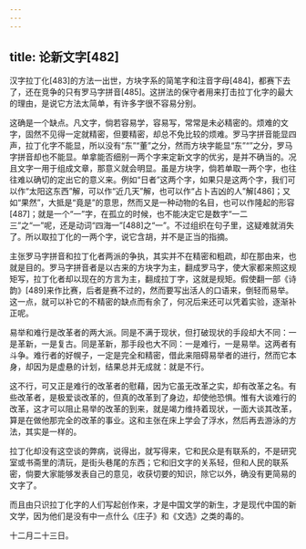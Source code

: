 ```yaml
---
---
---
```

title: 论新文字[482]
---




汉字拉丁化[483]的方法一出世，方块字系的简笔字和注音字母[484]，都赛下去了，还在竞争的只有罗马字拼音[485]。这拼法的保守者用来打击拉丁化字的最大的理由，是说它方法太简单，有许多字很不容易分别。

这确是一个缺点。凡文字，倘若容易学，容易写，常常是未必精密的。烦难的文字，固然不见得一定就精密，但要精密，却总不免比较的烦难。罗马字拼音能显四声，拉丁化字不能显，所以没有“东”“董”之分，然而方块字能显“东”“”之分，罗马字拼音却也不能显。单拿能否细别一两个字来定新文字的优劣，是并不确当的。况且文字一用于组成文章，那意义就会明显。虽是方块字，倘若单取一两个字，也往往难以确切的定出它的意义来。例如“日者”这两个字，如果只是这两个字，我们可以作“太阳这东西”解，可以作“近几天”解，也可以作“占卜吉凶的人”解[486]；又如“果然”，大抵是“竟是”的意思，然而又是一种动物的名目，也可以作隆起的形容[487]；就是一个“一”字，在孤立的时候，也不能决定它是数字“一二三”之“一”呢，还是动词“四海一”[488]之“一”。不过组织在句子里，这疑难就消失了。所以取拉丁化的一两个字，说它含胡，并不是正当的指摘。

主张罗马字拼音和拉丁化者两派的争执，其实并不在精密和粗疏，却在那由来，也就是目的。罗马字拼音者是以古来的方块字为主，翻成罗马字，使大家都来照这规矩写，拉丁化者却以现在的方言为主，翻成拉丁字，这就是规矩。假使翻一部《诗韵》[489]来作比赛，后者是赛不过的，然而要写出活人的口语来，倒轻而易举。这一点，就可以补它的不精密的缺点而有余了，何况后来还可以凭着实验，逐渐补正呢。

易举和难行是改革者的两大派。同是不满于现状，但打破现状的手段却大不同：一是革新，一是复古。同是革新，那手段也大不同：一是难行，一是易举。这两者有斗争。难行者的好幌子，一定是完全和精密，借此来阻碍易举者的进行，然而它本身，却因为是虚悬的计划，结果总并无成就：就是不行。

这不行，可又正是难行的改革者的慰藉，因为它虽无改革之实，却有改革之名。有些改革者，是极爱谈改革的，但真的改革到了身边，却使他恐惧。惟有大谈难行的改革，这才可以阻止易举的改革的到来，就是竭力维持着现状，一面大谈其改革，算是在做他那完全的改革的事业。这和主张在床上学会了浮水，然后再去游泳的方法，其实是一样的。

拉丁化却没有这空谈的弊病，说得出，就写得来，它和民众是有联系的，不是研究室或书斋里的清玩，是街头巷尾的东西；它和旧文字的关系轻，但和人民的联系密，倘要大家能够发表自己的意见，收获切要的知识，除它以外，确没有更简易的文字了。

而且由只识拉丁化字的人们写起创作来，才是中国文学的新生，才是现代中国的新文学，因为他们是没有中一点什么《庄子》和《文选》之类的毒的。

十二月二十三日。